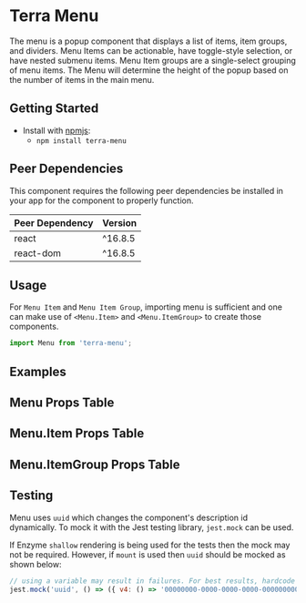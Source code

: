 


<Badge />

# Terra Menu

The menu is a popup component that displays a list of items, item groups, and dividers. Menu Items can be actionable, have toggle-style selection, or have nested submenu items. Menu Item groups are a single-select grouping of menu items.
The Menu will determine the height of the popup based on the number of items in the main menu.

## Getting Started

- Install with [npmjs](https://www.npmjs.com):
  - `npm install terra-menu`

<!-- AUTO-GENERATED-CONTENT:START Peer Dependencies -->
## Peer Dependencies

This component requires the following peer dependencies be installed in your app for the component to properly function.

| Peer Dependency | Version |
|-|-|
| react | ^16.8.5 |
| react-dom | ^16.8.5 |

<!-- AUTO-GENERATED-CONTENT:END -->

## Usage

For `Menu Item` and `Menu Item Group`, importing menu is sufficient and one can make use of `<Menu.Item>` and `<Menu.ItemGroup>` to create those components.

```jsx
import Menu from 'terra-menu';
```

## Examples 
<BasicMenu title='Default Menu' />
<ArrowMenu title='Menu With Arrow' />
<MenuBounded title='Menu Bounded' />
<MenuWidths title='Menu Widths' />
<MenuWithInstructionsForUse title='Help Menu Item: Electronic Instructions For Use' 
description="The Electronic Instructions For Use (eIFU) icon is a regulatory requirement for CE Mark Certification and Compliance, 
and is used to indicate Help content that is the equivalent of a manufacturer\'s instruction manual. 
The label for the Help menu option should be the name of the application followed by 'Help.'"  />
<MenuWithCustomIcons title='Custom Icons for Menu Items'
description="Allow for custom icons for menu items in the menu" />

## Menu Props Table 
<MenuPropsTable />

## Menu.Item Props Table 
<MenuItemPropsTable />

## Menu.ItemGroup Props Table 
<MenuItemGroupPropsTable />

## Testing

Menu uses `uuid` which changes the component's description id dynamically. To mock it with the Jest testing library, `jest.mock` can be used.

If Enzyme `shallow` rendering is being used for the tests then the mock may not be required. However, if `mount` is used then `uuid` should be mocked as shown below:

```js
// using a variable may result in failures. For best results, hardcode the mock return value.
jest.mock('uuid', () => ({ v4: () => '00000000-0000-0000-0000-000000000000' }));

```
